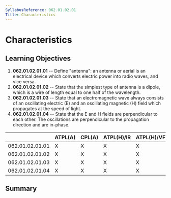 ```yaml
---
SyllabusReference: 062.01.02.01
Title: Characteristics
---
```


# Characteristics

## Learning Objectives

1.  **062.01.02.01.01** -- Define "antenna": an antenna or aerial is an
    electrical device which converts electric power into radio waves, and vice
    versa.
2.  **062.01.02.01.02** -- State that the simplest type of antenna is a dipole,
    which is a wire of length equal to one half of the wavelength.
3.  **062.01.02.01.03** -- State that an electromagnetic wave always consists of
    an oscillating electric (E) and an oscillating magnetic (H) field which
    propagates at the speed of light.
4.  **062.01.02.01.04** -- State that the E and H fields are perpendicular to
    each other. The oscillations are perpendicular to the propagation direction
    and are in-phase.

|                 | ATPL(A) | CPL(A) | ATPL(H)/IR | ATPL(H)/VFR | CPL(H) | IR  | CBIR(A) |
| --------------- | ------- | ------ | ---------- | ----------- | ------ | --- | ------- |
| 062.01.02.01.01 | X       | X      | X          | X           | X      | X   |         |
| 062.01.02.01.02 | X       | X      | X          | X           | X      | X   |         |
| 062.01.02.01.03 | X       | X      | X          | X           | X      | X   |         |
| 062.01.02.01.04 | X       | X      | X          | X           | X      | X   |         |

## Summary
